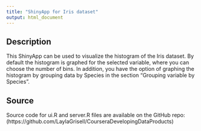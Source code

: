 ---
title: "ShinyApp for Iris dataset"
output: html_document
---


## Description
This ShinyApp can be used to visualize the histogram of the Iris dataset. By default the histogram is graphed for the selected variable, where you can choose the number of bins. In addition, you have the option of graphing the histogram by grouping data by Species in the section "Grouping variable by Species".


## Source
Source code for ui.R and server.R files are available on the GitHub repo: (https://github.com/LaylaGrisell/CourseraDevelopingDataProducts)

